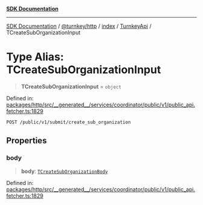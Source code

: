 [**SDK Documentation**](../../../../../../README.mdx)

***

[SDK Documentation](../../../../../../packages.mdx) / [@turnkey/http](../../../../README.mdx) / [index](../../../README.mdx) / [TurnkeyApi](../README.mdx) / TCreateSubOrganizationInput

# Type Alias: TCreateSubOrganizationInput

> **TCreateSubOrganizationInput** = `object`

Defined in: [packages/http/src/\_\_generated\_\_/services/coordinator/public/v1/public\_api.fetcher.ts:1829](https://github.com/tkhq/sdk/blob/3a88af7d1d927c6022706911d6af0f92f1440e00/packages/http/src/__generated__/services/coordinator/public/v1/public_api.fetcher.ts#L1829)

`POST /public/v1/submit/create_sub_organization`

## Properties

### body

> **body**: [`TCreateSubOrganizationBody`](TCreateSubOrganizationBody.mdx)

Defined in: [packages/http/src/\_\_generated\_\_/services/coordinator/public/v1/public\_api.fetcher.ts:1829](https://github.com/tkhq/sdk/blob/3a88af7d1d927c6022706911d6af0f92f1440e00/packages/http/src/__generated__/services/coordinator/public/v1/public_api.fetcher.ts#L1829)
